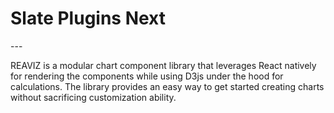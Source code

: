 
<Meta title="Introduction|Getting Started" />

<div style={{ margin: '0 auto', maxWidth: '600px', color: 'white', textAlign: 'center' }}>
  <h1>Slate Plugins Next</h1>
  ---

  REAVIZ is a modular chart component library that leverages React natively for rendering the components while
  using D3js under the hood for calculations. The library provides an easy way to get started creating
  charts without sacrificing customization ability.
</div>